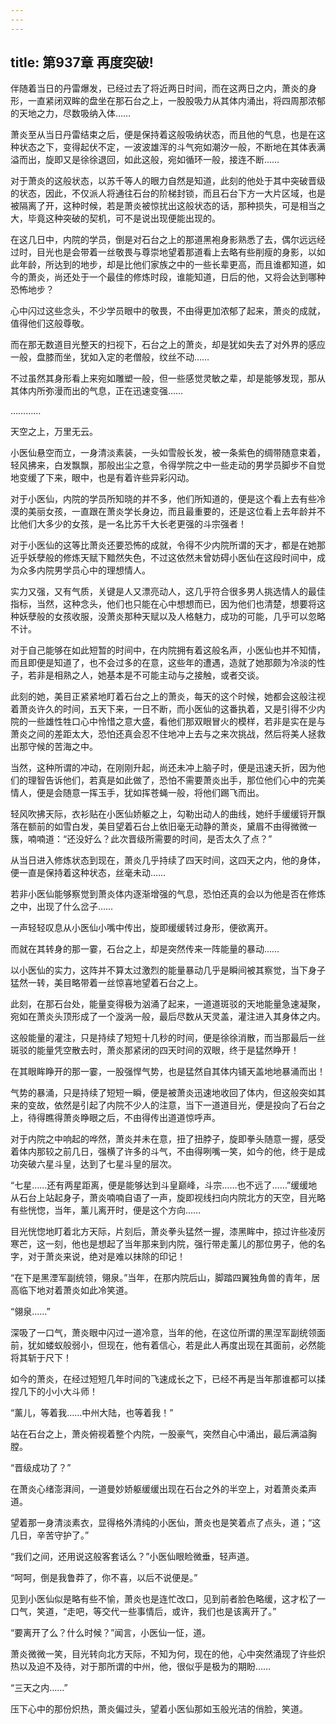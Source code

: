 ```yaml
---
---
---
```

title: 第937章 再度突破!
---



伴随着当日的丹雷爆发，已经过去了将近两日时间，而在这两日之内，萧炎的身形，一直紧闭双眸的盘坐在那石台之上，一股股吸力从其体内涌出，将四周那浓郁的天地之力，尽数吸纳入体……

萧炎至从当日丹雷结束之后，便是保持着这般吸纳状态，而且他的气息，也是在这种状态之下，变得起伏不定，一波波雄浑的斗气宛如潮汐一般，不断地在其体表满溢而出，旋即又是徐徐退回，如此这般，宛如循环一般，接连不断……

对于萧炎的这般状态，以苏千等人的眼力自然是知道，此刻的他处于其中突破晋级的状态，因此，不仅派人将通往石台的阶梯封锁，而且石台下方一大片区域，也是被隔离了开，这种时候，若是萧炎被惊扰出这般状态的话，那种损失，可是相当之大，毕竟这种突破的契机，可不是说出现便能出现的。

在这几日中，内院的学员，倒是对石台之上的那道黑袍身影熟悉了去，偶尔远远经过时，目光也是会带着一丝敬畏与尊崇地望着那道看上去略有些削瘦的身影，以如此年龄，所达到的地步，却是比他们家族之中的一些长辈更高，而且谁都知道，如今的萧炎，尚还处于一个最佳的修炼时段，谁能知道，日后的他，又将会达到哪种恐怖地步？

心中闪过这些念头，不少学员眼中的敬畏，不由得更加浓郁了起来，萧炎的成就，值得他们这般尊敬。

而在那无数道目光整天的扫视下，石台之上的萧炎，却是犹如失去了对外界的感应一般，盘膝而坐，犹如入定的老僧般，纹丝不动……

不过虽然其身形看上来宛如雕塑一般，但一些感觉灵敏之辈，却是能够发现，那从其体内所弥漫而出的气息，正在迅速变强……

…………

天空之上，万里无云。

小医仙悬空而立，一身清淡素装，一头如雪般长发，被一条紫色的绸带随意束着，轻风拂来，白发飘飘，那般出尘之意，令得学院之中一些走动的男学员脚步不自觉地变缓了下来，眼中，也是有着许些异彩闪动。

对于小医仙，内院的学员所知晓的并不多，他们所知道的，便是这个看上去有些冷漠的美丽女孩，一直跟在萧炎学长身边，而且最重要的，还是这位看上去年龄并不比他们大多少的女孩，是一名比苏千大长老更强的斗宗强者！

对于小医仙的这等比萧炎还要恐怖的成就，令得不少内院所谓的天才，都是在她那近乎妖孽般的修炼天赋下黯然失色，不过这依然未曾妨碍小医仙在这段时间中，成为众多内院男学员心中的理想情人。

实力又强，又有气质，关键是人又漂亮动人，这几乎符合很多男人挑选情人的最佳指标，当然，这种念头，他们也只能在心中想想而已，因为他们也清楚，想要将这种妖孽般的女孩收服，没萧炎那种天赋以及人格魅力，成功的可能，几乎可以忽略不计。

对于自己能够在如此短暂的时间中，在内院拥有着这般名声，小医仙也并不知情，而且即便是知道了，也不会过多的在意，这些年的遭遇，造就了她那颇为冷淡的性子，若非是相熟之人，她基本是不可能主动与之接触，或者交谈。

此刻的她，美目正紧紧地盯着石台之上的萧炎，每天的这个时候，她都会这般注视着萧炎许久的时间，五天下来，一日不断，而小医仙的这番执着，又是引得不少内院的一些雄性牲口心中怜惜之意大盛，看他们那双眼冒火的模样，若非是实在是与萧炎之间的差距太大，恐怕还真会忍不住地冲上去与之来次挑战，然后将美人拯救出那守候的苦海之中。

当然，这种所谓的冲动，在刚刚升起，尚还未冲上脑子时，便是迅速夭折，因为他们的理智告诉他们，若真是如此做了，恐怕不需要萧炎出手，那位他们心中的完美情人，便是会随意一挥玉手，犹如挥苍蝇一般，将他们踢飞而出。

轻风吹拂天际，衣衫贴在小医仙娇躯之上，勾勒出动人的曲线，她纤手缓缓锊开飘落在额前的如雪白发，美目望着石台上依旧毫无动静的萧炎，黛眉不由得微微一簇，喃喃道：“还没好么？此次晋级所需要的时间，是否太久了点？”

从当日进入修炼状态到现在，萧炎几乎持续了四天时间，这四天之内，他的身体，便一直是保持着这种状态，丝毫未动……

若非小医仙能够察觉到萧炎体内逐渐增强的气息，恐怕还真的会以为他是否在修炼之中，出现了什么岔子……

一声轻轻叹息从小医仙小嘴中传出，旋即缓缓转过身形，便欲离开。

而就在其转身的那一霎，石台之上，却是突然传来一阵能量的暴动……

以小医仙的实力，这阵并不算太过激烈的能量暴动几乎是瞬间被其察觉，当下身子猛然一转，美目略带着一丝惊喜地望着石台之上。

此刻，在那石台处，能量变得极为汹涌了起来，一道道斑驳的天地能量急速凝聚，宛如在萧炎头顶形成了一个漩涡一般，最后尽数从天灵盖，灌注进入其身体之内。

这般能量的灌注，只是持续了短短十几秒的时间，便是徐徐消散，而当那最后一丝斑驳的能量凭空散去时，萧炎那紧闭的四天时间的双眼，终于是猛然睁开！

在其眼眸睁开的那一霎，一股强悍气势，也是猛然自其体内铺天盖地地暴涌而出！

气势的暴涌，只是持续了短短一瞬，便是被萧炎迅速地收回了体内，但这般突如其来的变故，依然是引起了内院不少人的注意，当下一道道目光，便是投向了石台之上，待得瞧得萧炎睁眼之后，不由得传出道道惊呼声。

对于内院之中响起的哗然，萧炎并未在意，扭了扭脖子，旋即拳头随意一握，感受着体内那较之前几日，强横了许多的斗气，不由得咧嘴一笑，如今的他，终于是成功突破六星斗皇，达到了七星斗皇的层次。

“七星……还有两星距离，便是能够达到斗皇巅峰，斗宗……也不远了……”缓缓地从石台上站起身子，萧炎喃喃自语了一声，旋即视线扫向内院北方的天空，目光略有些恍惚，当年，薰儿离开时，便是这个方向……

目光恍惚地盯着北方天际，片刻后，萧炎拳头猛然一握，漆黑眸中，掠过许些凌厉寒芒，这一刻，他也是想起了当年那来到内院，强行带走薰儿的那位男子，他的名字，对于萧炎来说，绝对是难以抹除的印记！

“在下是黑湮军副统领，翎泉。”当年，在那内院后山，脚踏四翼独角兽的青年，居高临下地对着萧炎如此冷笑道。

“翎泉……”

深吸了一口气，萧炎眼中闪过一道冷意，当年的他，在这位所谓的黑涅军副统领面前，犹如蝼蚁般弱小，但现在，他有着信心，若是此人再度出现在其面前，必然能将其斩于尺下！

如今的萧炎，在经过短短几年时间的飞速成长之下，已经不再是当年那谁都可以揉捏几下的小小大斗师！

“薰儿，等着我……中州大陆，也等着我！”

站在石台之上，萧炎俯视着整个内院，一股豪气，突然自心中涌出，最后满溢胸膛。

“晋级成功了？”

在萧炎心绪澎湃间，一道曼妙娇躯缓缓出现在石台之外的半空上，对着萧炎柔声道。

望着那一身清淡素衣，显得格外清纯的小医仙，萧炎也是笑着点了点头，道；“这几日，辛苦守护了。”

“我们之间，还用说这般客套话么？”小医仙眼睑微垂，轻声道。

“呵呵，倒是我鲁莽了，你不喜，以后不说便是。”

见到小医仙似是略有些不愉，萧炎也是连忙改口，见到前者脸色略缓，这才松了一口气，笑道，“走吧，等交代一些事情后，或许，我们也是该离开了。”

“要离开了么？什么时候？”闻言，小医仙一怔，道。

萧炎微微一笑，目光转向北方天际，不知为何，现在的他，心中突然涌现了许些炽热以及迫不及待，对于那所谓的中州，他，很似乎是极为的期盼……

“三天之内……”

压下心中的那份炽热，萧炎偏过头，望着小医仙那如玉般光洁的俏脸，笑道。